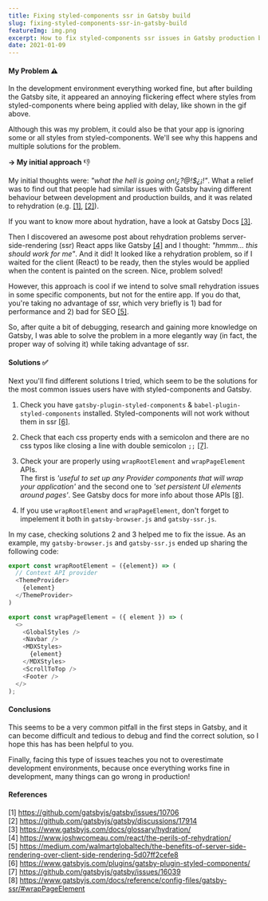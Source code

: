 ```yaml
---
title: Fixing styled-components ssr in Gatsby build
slug: fixing-styled-components-ssr-in-gatsby-build
featureImg: img.png
excerpt: How to fix styled-components ssr issues in Gatsby production build.
date: 2021-01-09
---
```


#### My Problem ⚠️
In the development environment everything worked fine, but after building the Gatsby site, it appeared an annoying flickering effect where styles from styled-components where being applied with delay, like shown in the gif above.
<!-- The problem becomes more annoying if the user has bad internet connection (replicated slowing down network speed in chrome devtools). -->

Although this was my problem, it could also be that your app is ignoring some or all styles from styled-components. 
We'll see why this happens and multiple solutions for the problem.

**&rarr; My initial approach** 👎<br />

My initial thoughts were: *"what the hell is going on!¿?@!$¿¡!"*.
What a relief was to find out that people had similar issues with Gatsby having different behaviour 
between development and production builds, and it was related to rehydration (e.g. [[1]](https://github.com/gatsbyjs/gatsby/issues/10706), [[2]](https://github.com/gatsbyjs/gatsby/discussions/17914)).

If you want to know more about hydration, have a look at Gatsby Docs [[3]](https://www.gatsbyjs.com/docs/glossary/hydration/).

Then I discovered an awesome post about rehydration problems server-side-rendering (ssr) React apps like Gatsby 
[[4]](https://www.joshwcomeau.com/react/the-perils-of-rehydration/) and I thought: *"hmmm... this should work for me"*. And it did!
It looked like a rehydration problem, so if I waited for the client (React) to be ready, then the styles would be 
applied when the content is painted on the screen. Nice, problem solved!

However, this approach is cool if we intend to solve small rehydration issues in some specific components, but not for the entire app.
If you do that, you're taking no advantage of ssr, which very briefly is 1) bad for performance and 2) bad for SEO [[5]](https://medium.com/walmartglobaltech/the-benefits-of-server-side-rendering-over-client-side-rendering-5d07ff2cefe8).

So, after quite a bit of debugging, research and gaining more knowledge on Gatsby, I was able to 
solve the problem in a more elegantly way (in fact, the proper way of solving it) while taking advantage of ssr.

#### Solutions ✅
Next you'll find different solutions I tried, which seem to be the solutions for the most common issues users have with styled-components and Gatsby.

1. Check you have `gatsby-plugin-styled-components` & `babel-plugin-styled-components` installed. Styled-components will not work without them in ssr [[6]](https://www.gatsbyjs.com/plugins/gatsby-plugin-styled-components/).<br />

2. Check that each css property ends with a semicolon and there are no css typos like closing a line 
with double semicolon `;;` [[7]](https://github.com/gatsbyjs/gatsby/issues/16039). 

3. Check your are properly using `wrapRootElement` and `wrapPageElement` APIs.<br />
The first is *'useful to set up any Provider components that will wrap 
your application'* and the second one to *'set persistent UI elements around pages'*. See Gatsby docs for more info about those APIs [[8]](https://www.gatsbyjs.com/docs/reference/config-files/gatsby-ssr/#wrapPageElement).

4. If you use `wrapRootElement` and `wrapPageElement`, don't forget to impelement it both in `gatsby-browser.js` and `gatsby-ssr.js`.<br />

In my case, checking solutions 2 and 3 helped me to fix the issue. As an example, my `gatsby-browser.js` and `gatsby-ssr.js` ended up sharing the following code:

```javascript
export const wrapRootElement = ({element}) => (
  // Context API provider
  <ThemeProvider>
    {element}
  </ThemeProvider>
)

export const wrapPageElement = ({ element }) => (
  <>
    <GlobalStyles />
    <Navbar />
    <MDXStyles>
      {element}
    </MDXStyles>
    <ScrollToTop />
    <Footer />
  </>
);
```

#### Conclusions
This seems to be a very common pitfall in the first steps in Gatsby, and it can become difficult and tedious to debug and find the correct solution, so I hope this has has been helpful to you.

Finally, facing this type of issues teaches you not to overestimate development environments, because once everything works fine in development, many things can go wrong in production!

#### References
[1] https://github.com/gatsbyjs/gatsby/issues/10706<br />
[2] https://github.com/gatsbyjs/gatsby/discussions/17914<br />
[3] https://www.gatsbyjs.com/docs/glossary/hydration/<br />
[4] https://www.joshwcomeau.com/react/the-perils-of-rehydration/<br />
[5] https://medium.com/walmartglobaltech/the-benefits-of-server-side-rendering-over-client-side-rendering-5d07ff2cefe8<br />
[6] https://www.gatsbyjs.com/plugins/gatsby-plugin-styled-components/<br />
[7] https://github.com/gatsbyjs/gatsby/issues/16039<br />
[8] https://www.gatsbyjs.com/docs/reference/config-files/gatsby-ssr/#wrapPageElement


